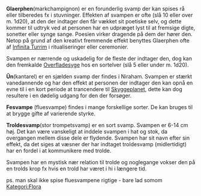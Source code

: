 {{title:Svampe}}
{{author:undefined}}
{{timestamp:2017-09-04T15:41:40Z}}
{{copyright:Svampe}}
'''Glaerphen '''(markchampignon) er en forunderlig svamp der kan spises rå eller tilberedes fx i stuvninger. Effekten af svampen er ofte (slå 10 eller over m. 1d20), at den der indtager den får vækket sit poetiske selv, og dette kommer til udtryk ved at personen har en udpræget lyst til at fremsige digte, sonetter eller synge sange. Poesien virker dragende på dem der hører den. Netop på grund af den kreativt fremmende effekt benyttes Glaerphen ofte af [[Infinita Turrim]] i ritualiseringer eller ceremonier.

Svampen er nærrende og uskadelig for de fleste der indtager den, dog kan den fremkalde [[Overfladesyge]] hos en sortelver (slå 5 eller under m. 1d20).

'''Ûn '''(kantarel) er en sjælden svamp der findes i Niraham. Svampen er stærkt vanedannende og har den effekt at personen der indtager den kan opnå en evne til i en kort periode at trancendere til [[Skyggeplanet]], dette kan dog resultere i en dødelig udgang for den der forsøger.

'''Fesvampe''' (fluesvampe) findes i mange forskellige sorter. De kan bruges til at brygge gifte af varierende styrke.

'''Troldesvamp '''(stor trompetsvamp) er en sort svamp. Svampen er 6-14 cm høj. Det kan være vanskeligt at inddele svampen i hat og stok, da overgangen mellem disse dele er flydende. Svampen har sit navn efter sin effekt, da det siges at væsner der har indtaget troldesvamp (midlertidigt) har en fordel i at kommunikere med trolde.

Svampen har en mystisk nær relation til trolde og noglegange vokser den på en trolds krop fx hvis en trold har været i hi i længere tid.

ps. man skal ikke spise fluesvampene rigtige - bare lad somom
[[Kategori:Flora]]